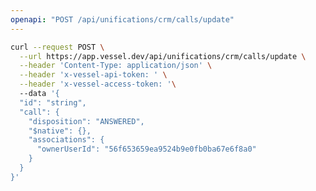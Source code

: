 ```yaml
---
openapi: "POST /api/unifications/crm/calls/update"
---
```


<RequestExample>

```bash Request
curl --request POST \
  --url https://app.vessel.dev/api/unifications/crm/calls/update \
  --header 'Content-Type: application/json' \
  --header 'x-vessel-api-token: ' \
  --header 'x-vessel-access-token: '\ 
  --data '{
  "id": "string",
  "call": {
    "disposition": "ANSWERED",
    "$native": {},
    "associations": {
      "ownerUserId": "56f653659ea9524b9e0fb0ba67e6f8a0"
    }
  }
}'
```

</RequestExample>


      